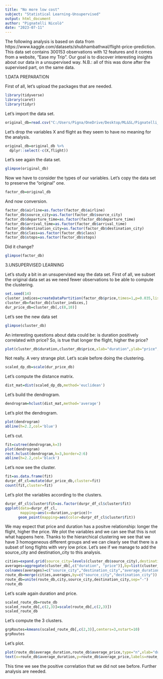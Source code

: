 ---
title: "No more low cost"
subject: "Statistical Learning-Unsupervised"
output: html_document
author: "Pignatelli Nicolò"
date: "2023-07-11"
---

The following analysis is based on data from https://www.kaggle.com/datasets/shubhambathwal/flight-price-prediction. This data set contains 300153 observations with 12 features and it comes from a website, "Ease my Trip".
Our goal is to discover interesting insights about our data in a unsupervised way.
N.B.: all of this was done after the supervised part, on the same data.

1.DATA PREPARATION

First of all, let's upload the packages that are needed.

```{r}
library(tidyverse)
library(caret)
library(tidyr)
```

Let's import the data set.

```{r}
original_db=read.csv("C:/Users/Pigna/OneDrive/Desktop/ML&SL/Pignatelli_Nicolò_SL_project/airprice.csv")
```

Let's drop the variables X and flight as they seem to have no meaning for the analysis.

```{r}
original_db=original_db %>%
  dplyr::select(-c(X,flight))
```

Let's see again the data set.

```{r}
glimpse(original_db)
```

Now we have to consider the types of our variables. Let's copy the data set to preserve the "original" one.

```{r}
factor_db=original_db
```

And now conversion.

```{r}
factor_db$airline=as.factor(factor_db$airline)
factor_db$source_city=as.factor(factor_db$source_city)
factor_db$departure_time=as.factor(factor_db$departure_time)
factor_db$arrival_time=as.factor(factor_db$arrival_time)
factor_db$destination_city=as.factor(factor_db$destination_city)
factor_db$class=as.factor(factor_db$class)
factor_db$stops=as.factor(factor_db$stops)
```

Did it change?

```{r}
glimpse(factor_db)
```

3.UNSUPERVISED LEARNING

Let's study a bit in an unsupervised way the data set. First of all, we subset the original data set as we need fewer observations to be able to compute the clustering.

```{r}
set.seed(14)
cluster_indices=createDataPartition(factor_db$price,times=1,p=0.035,list=FALSE)
cluster_db=factor_db[cluster_indices,]
dur_price_db=cluster_db[,c(8,10)]
```

Let's see the new data set

```{r}
glimpse(cluster_db)
```

An interesting questions about data could be: is duration positively correlated with price? So, is true that longer the flight, higher the price?

```{r}
plot(cluster_db$duration,cluster_db$price,xlab="duration",ylab="price",col="blue")
```

Not really. A very strange plot.
Let's scale before doing the clustering.

```{r}
scaled_dp_db=scale(dur_price_db)
```

Let's compute the distance matrix.

```{r}
dist_mat=dist(scaled_dp_db,method='euclidean')
```

Let's build the dendrogram.

```{r}
dendrogram=hclust(dist_mat,method='average')
```

Let's plot the dendrogram.

```{r}
plot(dendrogram)
abline(h=2.2,col='blue')
```

Let's cut.

```{r}
fit=cutree(dendrogram,k=3)
plot(dendrogram)
rect.hclust(dendrogram,k=3,border=2:6)
abline(h=2.2,col='black')
```

Let's now see the cluster.

```{r}
fit=as.data.frame(fit)
durpr_df_cl=mutate(dur_price_db,cluster=fit)
count(fit,cluster=fit)
```

Let's plot the variables according to the clusters.

```{r}
durpr_df_cl$cluster$fit=as.factor(durpr_df_cl$cluster$fit)
ggplot(data=durpr_df_cl,
       mapping=aes(x=duration,y=price))+
      geom_point(mapping=aes(color=durpr_df_cl$cluster$fit))
```

We may expect that price and duration has a positve relationship: longer the flight, higher the price. We plot the variables and we can see that this is not what happens here. Thanks to the hierarchical clustering we see that we have 3 homogeneous different groups and we can clearly see that there is a subset of long flights with very low price.
Let's see if we manage to add the source_city and destination_city to this analysis.

```{r}
cities=expand.grid(source_city=levels(cluster_db$source_city),destination_city=levels(cluster_db$destination_city))
averages=aggregate(cluster_db[,c("duration", "price")],by=list(cluster_db$source_city, cluster_db$destination_city),FUN=mean)
colnames(averages)=c("source_city","destination_city","average_duration","average_price")
route_db=merge(cities,averages,by=c("source_city","destination_city"))
route_db=unite(route_db,city,source_city,destination_city,sep="-")
route_db
```

Let's scale again duration and price.

```{r}
scaled_route_db=route_db
scaled_route_db[,c(2,3)]=scale(route_db[,c(2,3)])
scaled_route_db
```

Let's compute the 3 clusters.

```{r}
grpRoutes=kmeans(scaled_route_db[,c(2,3)],centers=3,nstart=10)
grpRoutes
```

Let's plot.

```{r}
plot(route_db$average_duration,route_db$average_price,type="n",xlab="duration",ylab="price",xlim=c(9,16))
text(x=route_db$average_duration,y=route_db$average_price,labels=route_db$city,col=grpRoutes$cluster+1)
```

This time we see the positive correlation that we did not see before.
Further analysis are needed.